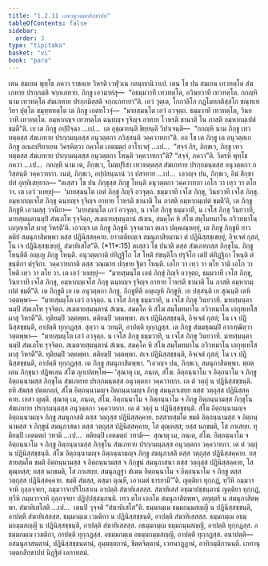```yaml
---
title: "1.2.11 เภทานุวตฺตกสิกฺขาปท"
tableOfContents: false
sidebar:
  order: 3
type: "tipitaka"
basket: "vi"
book: "para"
---
```



<DynamicBreadcrumb />

<Division number="417" book="para">

<Paragraph number="1704" book="para">
เตน สมเยน พุทฺโธ ภควา ราชคเห วิหรติ เวฬุวเน กลนฺทกนิวาเป. เตน โข ปน สมเยน เทวทตฺโต สํฆเภทาย ปรกฺกมติ จกฺกเภทาย. ภิกฺขู เอวมาหํสุ—  “อธมฺมวาที เทวทตฺโต, อวินยวาที เทวทตฺโต. กถญฺหิ นาม เทวทตฺโต สํฆเภทาย ปรกฺกมิสฺสติ จกฺกเภทายา”ติ. เอวํ วุตฺเต, โกกาลิโก กฏโมทกติสฺสโก ขณฺฑเทวิยา ปุตฺโต สมุทฺททตฺโต เต ภิกฺขู เอตทโวจุํ—  “มายสฺมนฺโต เอวํ อวจุตฺถ. ธมฺมวาที เทวทตฺโต, วินยวาที เทวทตฺโต. อมฺหากญฺจ เทวทตฺโต ฉนฺทญฺจ รุจิญฺจ อาทาย โวหรติ ชานาติ โน ภาสติ อมฺหากมฺเปตํ ขมตี”ติ. เย เต ภิกฺขู อปฺปิจฺฉา …เป…  เต อุชฺฌายนฺติ ขิยฺยนฺติ วิปาเจนฺติ—  “กถญฺหิ นาม ภิกฺขู เทวทตฺตสฺส สํฆเภทาย ปรกฺกมนฺตสฺส อนุวตฺตกา ภวิสฺสนฺติ วคฺควาทกา”ติ.
</Paragraph>

<Paragraph number="1705" book="para">
อถ โข เต ภิกฺขู เต อนุวตฺตเก ภิกฺขู อเนกปริยาเยน วิครหิตฺวา ภควโต เอตมตฺถํ อาโรเจสุํ …เป…  “สจฺจํ กิร, ภิกฺขเว, ภิกฺขู เทวทตฺตสฺส สํฆเภทาย ปรกฺกมนฺตสฺส อนุวตฺตกา โหนฺติ วคฺควาทกา”ติ? “สจฺจํ, ภควา”ติ. วิครหิ พุทฺโธ ภควา …เป…  กถญฺหิ นาม เต, ภิกฺขเว, โมฆปุริสา เทวทตฺตสฺส สํฆเภทาย ปรกฺกมนฺตสฺส อนุวตฺตกา ภวิสฺสนฺติ วคฺควาทกา. เนตํ, ภิกฺขเว, อปฺปสนฺนานํ วา ปสาทาย …เป…  เอวญฺจ ปน, ภิกฺขเว, อิมํ สิกฺขาปทํ อุทฺทิเสยฺยาถ—
</Paragraph>

</Division>
<Division number="418" book="para">

<Paragraph number="1706" book="para">
<Emphasis>“ตเสฺสว โข ปน ภิกฺขุสฺส ภิกฺขู โหนฺติ อนุวตฺตกา วคฺควาทกา เอโก วา เทฺว วา ตโย วา. เต เอวํ วเทยฺยุํ—  ‘มายสฺมนฺโต เอตํ ภิกฺขุํ กิญฺจิ อวจุตฺถ. ธมฺมวาที เจโส ภิกฺขุ, วินยวาที เจโส ภิกฺขุ. อมฺหากญฺเจโส ภิกฺขุ ฉนฺทญฺจ รุจิญฺจ อาทาย โวหรติ ชานาติ โน ภาสติ อมฺหากมฺเปตํ ขมตี’ติ, เต ภิกฺขู ภิกฺขูหิ เอวมสฺสุ วจนียา—  ‘มายสฺมนฺโต เอวํ อวจุตฺถ, น เจโส ภิกฺขุ ธมฺมวาที, น เจโส ภิกฺขุ วินยวาที, มายสฺมนฺตานมฺปิ สํฆเภโท รุจฺจิตฺถ, สเมตายสฺมนฺตานํ สํเฆน, สมคฺโค หิ สํโฆ สมฺโมทมาโน อวิวทมาโน เอกุทฺเทโส ผาสุ วิหรตี’ติ. เอวญฺจ เต ภิกฺขู ภิกฺขูหิ วุจฺจมานา ตเถว ปคฺคเณฺหยฺยุํ, เต ภิกฺขู ภิกฺขูหิ ยาวตติยํ สมนุภาสิตพฺพา ตสฺส ปฏินิสฺสคฺคาย. ยาวตติยญฺเจ สมนุภาสิยมานา ตํ ปฏินิสฺสชฺเชยฺยุํ, อิจฺเจตํ กุสลํ, โน เจ ปฏินิสฺสชฺเชยฺยุํ, สํฆาทิเสโส”</Emphasis>ติ. (*11*:<Emphasis>15</Emphasis>)
</Paragraph>

</Division>
<Division number="419" book="para">

<Paragraph number="1707" book="para">
<Emphasis>ตเสฺสว โข ปนา</Emphasis>ติ ตสฺส สํฆเภทกสฺส ภิกฺขุโน.
</Paragraph>

<Paragraph number="1708" book="para">
<Emphasis>ภิกฺขู โหนฺตี</Emphasis>ติ อญฺเญ ภิกฺขู โหนฺติ.
</Paragraph>

<Paragraph number="1709" book="para">
<Emphasis>อนุวตฺตกา</Emphasis>ติ ยํทิฏฺฐิโก โส โหติ ยํขนฺติโก ยํรุจิโก เตปิ ตํทิฏฺฐิกา โหนฺติ ตํขนฺติกา ตํรุจิกา.
</Paragraph>

<Paragraph number="1710" book="para">
<Emphasis>วคฺควาทกา</Emphasis>ติ ตสฺส วณฺณาย ปกฺขาย ฐิตา โหนฺติ.
</Paragraph>

<Paragraph number="1711" book="para">
<Emphasis>เอโก วา เทฺว วา ตโย วา</Emphasis>ติ เอโก วา โหติ เทฺว วา ตโย วา. เต เอวํ วเทยฺยุํ—  “มายสฺมนฺโต เอตํ ภิกฺขุํ กิญฺจิ อวจุตฺถ, ธมฺมวาที เจโส ภิกฺขุ, วินยวาที เจโส ภิกฺขุ, อมฺหากญฺเจโส ภิกฺขุ ฉนฺทญฺจ รุจิญฺจ อาทาย โวหรติ ชานาติ โน ภาสติ อมฺหากมฺเปตํ ขมตี”ติ.
</Paragraph>

<Paragraph number="1712" book="para">
<Emphasis>เต ภิกฺขู</Emphasis>ติ เย เต อนุวตฺตกา ภิกฺขู.
</Paragraph>

<Paragraph number="1713" book="para">
<Emphasis>ภิกฺขูหี</Emphasis>ติ อญฺเญหิ ภิกฺขูหิ.
</Paragraph>

<Paragraph number="1714" book="para">
เย ปสฺสนฺติ เย สุณนฺติ เตหิ วตฺตพฺพา—  “มายสฺมนฺโต เอวํ อวจุตฺถ. น เจโส ภิกฺขุ ธมฺมวาที, น เจโส ภิกฺขุ วินยวาที. มายสฺมนฺตานมฺปิ สํฆเภโท รุจฺจิตฺถ. สเมตายสฺมนฺตานํ สํเฆน. สมคฺโค หิ สํโฆ สมฺโมทมาโน อวิวทมาโน เอกุทฺเทโส ผาสุ วิหรตี”ติ. ทุติยมฺปิ วตฺตพฺพา. ตติยมฺปิ วตฺตพฺพา. สเจ ปฏินิสฺสชฺชนฺติ, อิจฺเจตํ กุสลํ; โน เจ ปฏินิสฺสชฺชนฺติ, อาปตฺติ ทุกฺกฏสฺส. สุตฺวา น วทนฺติ, อาปตฺติ ทุกฺกฏสฺส. เต ภิกฺขู สํฆมชฺฌมฺปิ อากฑฺฒิตฺวา วตฺตพฺพา—  “มายสฺมนฺโต เอวํ อวจุตฺถ. น เจโส ภิกฺขุ ธมฺมวาที, น เจโส ภิกฺขุ วินยวาที. มายสฺมนฺตานมฺปิ สํฆเภโท รุจฺจิตฺถ. สเมตายสฺมนฺตานํ สํเฆน. สมคฺโค หิ สํโฆ สมฺโมทมาโน อวิวทมาโน เอกุทฺเทโส ผาสุ วิหรตี”ติ. ทุติยมฺปิ วตฺตพฺพา. ตติยมฺปิ วตฺตพฺพา. สเจ ปฏินิสฺสชฺชนฺติ, อิจฺเจตํ กุสลํ; โน เจ ปฏินิสฺสชฺชนฺติ, อาปตฺติ ทุกฺกฏสฺส. เต ภิกฺขู สมนุภาสิตพฺพา. “เอวญฺจ ปน, ภิกฺขเว, สมนุภาสิตพฺพา. พฺยตฺเตน ภิกฺขุนา ปฏิพเลน สํโฆ ญาเปตพฺโพ—
</Paragraph>

</Division>
<Division number="420" book="para">

<Paragraph number="1715" book="para">
‘สุณาตุ เม, ภนฺเต, สํโฆ. อิตฺถนฺนาโม จ อิตฺถนาโม จ ภิกฺขู อิตฺถนฺนามสฺส ภิกฺขุโน สํฆเภทาย ปรกฺกมนฺตสฺส อนุวตฺตกา วคฺควาทกา. เต ตํ วตฺถุํ น ปฏินิสฺสชฺชนฺติ. ยทิ สํฆสฺส ปตฺตกลฺลํ, สํโฆ อิตฺถนฺนามญฺจ อิตฺถนฺนามญฺจ ภิกฺขู สมนุภาเสยฺย ตสฺส วตฺถุสฺส ปฏินิสฺสคฺคาย. เอสา ญตฺติ.
</Paragraph>

<Paragraph number="1716" book="para">
สุณาตุ เม, ภนฺเต, สํโฆ. อิตฺถนฺนาโม จ อิตฺถนฺนาโม จ ภิกฺขู อิตฺถนฺนามสฺส ภิกฺขุโน สํฆเภทาย ปรกฺกมนฺตสฺส อนุวตฺตกา วคฺควาทกา. เต ตํ วตฺถุํ น ปฏินิสฺสชฺชนฺติ. สํโฆ อิตฺถนฺนามญฺจ อิตฺถนฺนามญฺจ ภิกฺขู สมนุภาสติ ตสฺส วตฺถุสฺส ปฏินิสฺสคฺคาย. ยสฺสายสฺมโต ขมติ อิตฺถนฺนามสฺส จ อิตฺถนฺนามสฺส จ ภิกฺขูนํ สมนุภาสนา ตสฺส วตฺถุสฺส ปฏินิสฺสคฺคาย, โส ตุณฺหสฺส; ยสฺส นกฺขมติ, โส ภาเสยฺย.
</Paragraph>

<Paragraph number="1717" book="para">
ทุติยมฺปิ เอตมตฺถํ วทามิ …เป…  ตติยมฺปิ เอตมตฺถํ วทามิ—  สุณาตุ เม, ภนฺเต, สํโฆ. อิตฺถนฺนาโม จ อิตฺถนฺนาโม จ ภิกฺขู อิตฺถนฺนามสฺส ภิกฺขุโน สํฆเภทาย ปรกฺกมนฺตสฺส อนุวตฺตกา วคฺควาทกา. เต ตํ วตฺถุํ น ปฏินิสฺสชฺชนฺติ. สํโฆ อิตฺถนฺนามญฺจ อิตฺถนฺนามญฺจ ภิกฺขู สมนุภาสติ ตสฺส วตฺถุสฺส ปฏินิสฺสคฺคาย. ยสฺสายสฺมโต ขมติ อิตฺถนฺนามสฺส จ อิตฺถนฺนามสฺส จ ภิกฺขูนํ สมนุภาสนา ตสฺส วตฺถุสฺส ปฏินิสฺสคฺคาย, โส ตุณฺหสฺส; ยสฺส นกฺขมติ, โส ภาเสยฺย.
</Paragraph>

<Paragraph number="1718" book="para">
สมนุภฏฺฐา สํเฆน อิตฺถนฺนาโม จ อิตฺถนฺนาโม จ ภิกฺขู ตสฺส วตฺถุสฺส ปฏินิสฺสคฺคาย. ขมติ สํฆสฺส, ตสฺมา ตุณฺหี, เอวเมตํ ธารยามี’”ติ.
</Paragraph>

</Division>
<Division number="421" book="para">

<Paragraph number="1719" book="para">
ญตฺติยา ทุกฺกฏํ, ทฺวีหิ กมฺมวาจาหิ ถุลฺลจฺจยา, กมฺมวาจาปริโยสาเน อาปตฺติ สํฆาทิเสสสฺส. สํฆาทิเสสํ อชฺฌาปชฺชนฺตานํ ญตฺติยา ทุกฺกฏํ, ทฺวีหิ กมฺมวาจาหิ ถุลฺลจฺจยา ปฏิปฺปสฺสมฺภนฺติ. เทฺว ตโย เอกโต สมนุภาสิตพฺพา, ตทุตฺตริ น สมนุภาสิตพฺพา.
</Paragraph>

<Paragraph number="1720" book="para">
<Emphasis>สํฆาทิเสโส</Emphasis>ติ …เป…  เตนปิ วุจฺจติ “สํฆาทิเสโส”ติ.
</Paragraph>

</Division>
<Division number="422" book="para">

<Paragraph number="1721" book="para">
ธมฺมกมฺเม ธมฺมกมฺมสญฺญี น ปฏินิสฺสชฺชนฺติ, อาปตฺติ สํฆาทิเสสสฺส.
</Paragraph>

<Paragraph number="1722" book="para">
ธมฺมกมฺเม เวมติกา น ปฏินิสฺสชฺชนฺติ, อาปตฺติ สํฆาทิเสสสฺส.
</Paragraph>

<Paragraph number="1723" book="para">
ธมฺมกมฺเม อธมฺมกมฺมสญฺญี น ปฏินิสฺสชฺชนฺติ, อาปตฺติ สํฆาทิเสสสฺส.
</Paragraph>

<Paragraph number="1724" book="para">
อธมฺมกมฺเม ธมฺมกมฺมสญฺญี, อาปตฺติ ทุกฺกฏสฺส.
</Paragraph>

<Paragraph number="1725" book="para">
อธมฺมกมฺเม เวมติกา, อาปตฺติ ทุกฺกฏสฺส.
</Paragraph>

<Paragraph number="1726" book="para">
อธมฺมกมฺเม อธมฺมกมฺมสญฺญี, อาปตฺติ ทุกฺกฏสฺส.
</Paragraph>

</Division>
<Division number="423" book="para">

<Paragraph number="1727" book="para">
อนาปตฺติ—  อสมนุภาสนฺตานํ, ปฏินิสฺสชฺชนฺตานํ, อุมฺมตฺตกานํ, ขิตฺตจิตฺตานํ, เวทนาฏฺฏานํ, อาทิกมฺมิกานนฺติ.

</Paragraph>
</Division>

<Paragraph number="1728" type="center" book="para">
เภทานุวตฺตกสิกฺขาปทํ นิฏฺฐิตํ เอกาทสมํ.
</Paragraph>